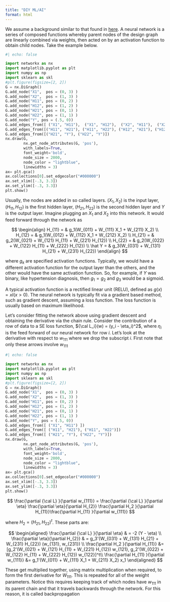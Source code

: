 ```yaml
---
title: "DIY ML/AI"
format: html
---
```


We assume a background similar to that found in 
[here](https://smart-stats.github.io/ds4bio_book/book/_build/html/nns.html). A neural network is a series of composed functions whereby parent nodes of the design graph are linearly combined via weights, then acted on by an activation function to obtain child nodes. Take the example below.

```python
#| echo: false

import networkx as nx
import matplotlib.pyplot as plt
import numpy as np
import sklearn as skl
#plt.figure(figsize=[2, 2])
G = nx.DiGraph()
G.add_node("X1",  pos = (0, 3) )
G.add_node("X2",  pos = (1, 3) )
G.add_node("H11", pos = (0, 2) )
G.add_node("H12", pos = (1, 2) )
G.add_node("H21", pos = (0, 1) )
G.add_node("H22", pos = (1, 1) )
G.add_node("Y", pos = (.5, 0))
G.add_edges_from([ ("X1", "H11"),  ("X1", "H12"),  ("X2", "H11"),  ("X2", "H12")])
G.add_edges_from([("H11", "H21"), ("H11", "H22"), ("H12", "H21"), ("H12", "H22")])
G.add_edges_from([("H21", "Y"), ("H22", "Y")])
nx.draw(G, 
        nx.get_node_attributes(G, 'pos'), 
        with_labels=True, 
        font_weight='bold', 
        node_size = 2000,
        node_color = "lightblue",
        linewidths = 3)
ax= plt.gca()
ax.collections[0].set_edgecolor("#000000")
ax.set_xlim([-.3, 3.3])
ax.set_ylim([-.3, 3.3])
plt.show()
```

Usually, the nodes are added in so called layers. $(X_1, X_2)$ is the input layer, $(H_{11}, H_{12})$ is the first hidden layer, $(H_{21}, H_{22})$ is the second hidden layer and $Y$ is the output layer. Imagine plugging an $X_1$ and $X_2$ into this network. It would feed forward through the network as

$$
\begin{align}
H_{11} = & g_1(W_{011} + W_{111} X_1 + W_{211} X_2) \\
H_{12} = & g_1(W_{012} + W_{112} X_1 + W_{212} X_2) \\
H_{21} = & g_2(W_{021} + W_{121} H_{11} + W_{221} H_{12}) \\
H_{22} = & g_2(W_{022} + W_{122} H_{11} + W_{222} H_{12}) \\
\hat Y = & g_3(W_{031} + W_{131} H_{21} + W_{231} H_{22})
\end{align}
$$

where $g_k$ are specified activation functions. Typically, we would have a different activation function for the output layer than the others, and the other would have the same activation function. So, for example, if $Y$ was binary, like hypertension diagnosis, then $g_1=g_2$ and $g_3$ would be a sigmoid.

A typical activation function is a rectified linear unit (RELU), defined as $g(x) = x I(x > 0)$.
The neural network is typically fit via a gradient based method, such as gradient descent, assuming a loss function. The loss function is usually based on maximum likelihood. 

Let's consider fitting the network above using gradient descent and obtaining the derivative via the chain rule. Consider the contribution of a row of data to a SE loss function, ${\cal L_i}(w) = (y_i - \eta_i)^2$, where $\eta_i$ is the feed forward of our neural network for row $i$. Let's  look at the derivative with respect to $w_{111}$ where we drop the subscript $i$. First note that only these arrows involve $w_{111}$

```python
#| echo: false

import networkx as nx
import matplotlib.pyplot as plt
import numpy as np
import sklearn as skl
#plt.figure(figsize=[2, 2])
G = nx.DiGraph()
G.add_node("X1",  pos = (0, 3) )
G.add_node("X2",  pos = (1, 3) )
G.add_node("H11", pos = (0, 2) )
G.add_node("H12", pos = (1, 2) )
G.add_node("H21", pos = (0, 1) )
G.add_node("H22", pos = (1, 1) )
G.add_node("Y", pos = (.5, 0))
G.add_edges_from([ ("X1", "H11") ])
G.add_edges_from([ ("H11", "H21"), ("H11", "H22")])
G.add_edges_from([ ("H21", "Y"), ("H22", "Y")])
nx.draw(G, 
        nx.get_node_attributes(G, 'pos'), 
        with_labels=True, 
        font_weight='bold', 
        node_size = 2000,
        node_color = "lightblue",
        linewidths = 3)
ax= plt.gca()
ax.collections[0].set_edgecolor("#000000")
ax.set_xlim([-.3, 3.3])
ax.set_ylim([-.3, 3.3])
plt.show()
```

$$
\frac{\partial {\cal L} }{\partial w_{111}} = 
\frac{\partial {\cal L} }{\partial \eta} \frac{\partial \eta}{\partial H_{2}} 
\frac{\partial H_2 }{\partial H_{11}}\frac{\partial H_{11} }{\partial w_{111}}
$$

where $H_2 = (H_{21}, H_{22})^t$. These parts are:

$$
\begin{aligned}
\frac{\partial {\cal L} }{\partial \eta} & =  -2 (Y - \eta) \\
\frac{\partial \eta}{\partial H_{2}} & = g_3'(W_{031} + W_{131} H_{21} + W_{231} H_{22}) (w_{131},  w_{231}) \\
\frac{\partial H_2 }{\partial H_{11}} &= [g_2'(W_{021} + W_{121} H_{11} + W_{221} H_{12}) w_{121},
                                          g_2'(W_{022} + W_{122} H_{11} + W_{222} H_{12}) w_{122}]^t\\
\frac{\partial H_{11} }{\partial w_{111}} &= g_1'(W_{011} + W_{111} X_1 + W_{211} X_2) x_1 
\end{aligned}
$$

These get multiplied together, using matrix multiplication when required, to form the first derivative for $W_{111}$. This is repeated for all of the weight parameters. Notice this requires keeping track of which nodes have $w_{111}$ in its parent chain and that it travels backwards through the network. For this reason, it is  called backpropagation
